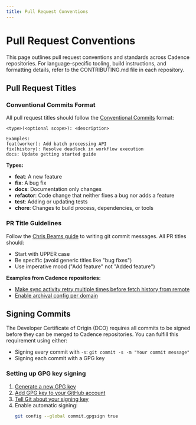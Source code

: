 ```yaml
---
title: Pull Request Conventions
---
```


# Pull Request Conventions

This page outlines pull request conventions and standards across Cadence repositories. For language-specific tooling, build instructions, and formatting details, refer to the CONTRIBUTING.md file in each repository.

## Pull Request Titles

### Conventional Commits Format

All pull request titles should follow the [Conventional Commits](https://www.conventionalcommits.org/) format:

```
<type>(<optional scope>): <description>

Examples:
feat(worker): Add batch processing API
fix(history): Resolve deadlock in workflow execution
docs: Update getting started guide
```

**Types:**
- **feat**: A new feature
- **fix**: A bug fix
- **docs**: Documentation only changes
- **refactor**: Code change that neither fixes a bug nor adds a feature
- **test**: Adding or updating tests
- **chore**: Changes to build process, dependencies, or tools

### PR Title Guidelines

Follow the [Chris Beams guide](http://chris.beams.io/posts/git-commit/) to writing git commit messages. All PR titles should:

- Start with UPPER case
- Be specific (avoid generic titles like "bug fixes")
- Use imperative mood ("Add feature" not "Added feature")

**Examples from Cadence repositories:**
- [Make sync activity retry multiple times before fetch history from remote](https://github.com/cadence-workflow/cadence/pull/1379)
- [Enable archival config per domain](https://github.com/cadence-workflow/cadence/pull/1351)

## Signing Commits

The Developer Certificate of Origin (DCO) requires all commits to be signed before they can be merged to Cadence repositories. You can fulfill this requirement using either:

- Signing every commit with `-s`: `git commit -s -m "Your commit message"`
- Signing each commit with a GPG key

### Setting up GPG key signing

1. [Generate a new GPG key](https://docs.github.com/en/authentication/managing-commit-signature-verification/generating-a-new-gpg-key)
2. [Add GPG key to your GitHub account](https://docs.github.com/en/authentication/managing-commit-signature-verification/adding-a-gpg-key-to-your-github-account)
3. [Tell Git about your signing key](https://docs.github.com/en/authentication/managing-commit-signature-verification/telling-git-about-your-signing-key)
4. Enable automatic signing:
   ```bash
   git config --global commit.gpgsign true
   ```
